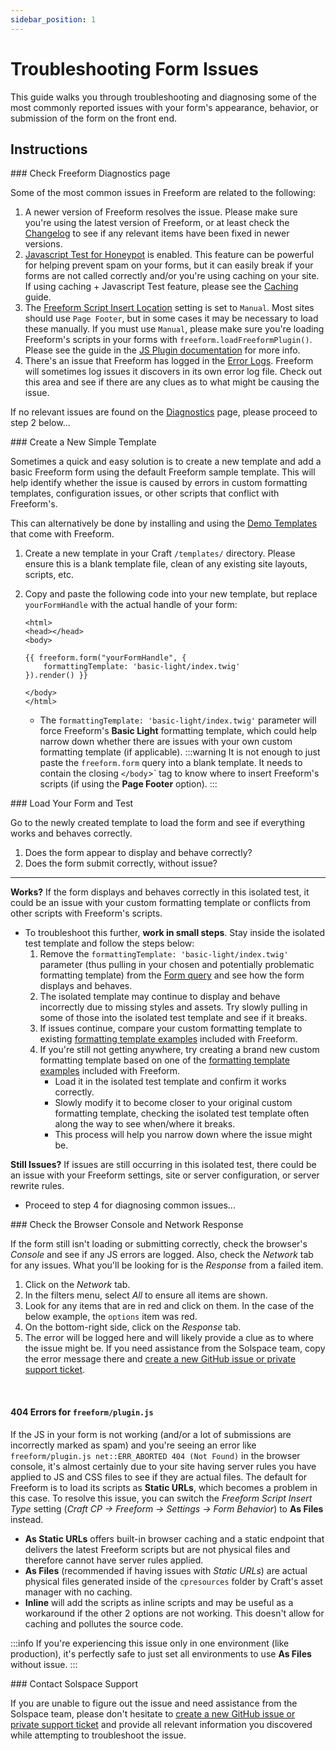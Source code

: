 ```yaml
---
sidebar_position: 1
---
```




# Troubleshooting Form Issues

This guide walks you through troubleshooting and diagnosing some of the most commonly reported issues with your form's appearance, behavior, or submission of the form on the front end.

## Instructions

<VerticalStepWrapper>
<StepMarkdown>
### Check Freeform Diagnostics page

Some of the most common issues in Freeform are related to the following:

1. A newer version of Freeform resolves the issue. Please make sure you're using the latest version of Freeform, or at least check the [Changelog](../../../setup/changelog) to see if any relevant items have been fixed in newer versions.
2. [Javascript Test for Honeypot](../../../forms/spam-protection#freeform-javascript-test) is enabled. This feature can be powerful for helping prevent spam on your forms, but it can easily break if your forms are not called correctly and/or you're using caching on your site. If using caching + Javascript Test feature, please see the [Caching](../../../templates/caching/) guide.
3. The [Freeform Script Insert Location](../../../configuration/settings#freeform-javascript-insertion-location) setting is set to `Manual`. Most sites should use `Page Footer`, but in some cases it may be necessary to load these manually. If you must use `Manual`, please make sure you're loading Freeform's scripts in your forms with `freeform.loadFreeformPlugin()`. Please see the guide in the [JS Plugin documentation](../../../developer/js-plugin#loading-freeform-js-manually) for more info.
4. There's an issue that Freeform has logged in the [Error Logs](../../../configuration/settings#error-log). Freeform will sometimes log issues it discovers in its own error log file. Check out this area and see if there are any clues as to what might be causing the issue.

If no relevant issues are found on the [Diagnostics](../../../configuration/diagnostics/) page, please proceed to step 2 below...

<Photo img={DiagnosticsPhoto} alt="Diagbostics" />

</StepMarkdown>
<StepMarkdown>
### Create a New Simple Template

Sometimes a quick and easy solution is to create a new template and add a basic Freeform form using the default Freeform sample template. This will help identify whether the issue is caused by errors in custom formatting templates, configuration issues, or other scripts that conflict with Freeform's.

This can alternatively be done by installing and using the [Demo Templates](../../../configuration/demo-templates/) that come with Freeform.

1. Create a new template in your Craft `/templates/` directory. Please ensure this is a blank template file, clean of any existing site layouts, scripts, etc.
2. Copy and paste the following code into your new template, but replace `yourFormHandle` with the actual handle of your form:

   ```twig showLineNumbers
   <html>
   <head></head>
   <body>

   {{ freeform.form("yourFormHandle", {
       formattingTemplate: 'basic-light/index.twig'
   }).render() }}

   </body>
   </html>
   ```

   - The `formattingTemplate: 'basic-light/index.twig'` parameter will force Freeform's **Basic Light** formatting template, which could help narrow down whether there are issues with your own custom formatting template (if applicable).
     :::warning
     It is not enough to just paste the `freeform.form` query into a blank template. It needs to contain the closing `</body`>` tag to know where to insert Freeform's scripts (if using the **Page Footer** option).
     :::

</StepMarkdown>
<StepMarkdown>
### Load Your Form and Test

Go to the newly created template to load the form and see if everything works and behaves correctly.

1. Does the form appear to display and behave correctly?
2. Does the form submit correctly, without issue?

---

**<span class="green">Works?</span>** If the form displays and behaves correctly in this isolated test, it could be an issue with your custom formatting template or conflicts from other scripts with Freeform's scripts.

- To troubleshoot this further, **work in small steps**. Stay inside the isolated test template and follow the steps below:
  1. Remove the `formattingTemplate: 'basic-light/index.twig'` parameter (thus pulling in your chosen and potentially problematic formatting template) from the [Form query](../../../templates/queries/form/) and see how the form displays and behaves.
  2. The isolated template may continue to display and behave incorrectly due to missing styles and assets. Try slowly pulling in some of those into the isolated test template and see if it breaks.
  3. If issues continue, compare your custom formatting template to existing [formatting template examples](../../../templates/formatting/) included with Freeform.
  4. If you're still not getting anywhere, try creating a brand new custom formatting template based on one of the [formatting template examples](../../../templates/formatting/) included with Freeform.
     - Load it in the isolated test template and confirm it works correctly.
     - Slowly modify it to become closer to your original custom formatting template, checking the isolated test template often along the way to see when/where it breaks.
     - This process will help you narrow down where the issue might be.

**<span class="red">Still Issues?</span>** If issues are still occurring in this isolated test, there could be an issue with your Freeform settings, site or server configuration, or server rewrite rules.

- Proceed to step 4 for diagnosing common issues...

</StepMarkdown>
<StepMarkdown>
### Check the Browser Console and Network Response

If the form still isn't loading or submitting correctly, check the browser's _Console_ and see if any JS errors are logged. Also, check the _Network_ tab for any issues. What you'll be looking for is the _Response_ from a failed item.

1. Click on the _Network_ tab.
2. In the filters menu, select _All_ to ensure all items are shown.
3. Look for any items that are in <span class="red">red</span> and click on them. In the case of the below example, the `options` item was red.
4. On the bottom-right side, click on the _Response_ tab.
5. The error will be logged here and will likely provide a clue as to where the issue might be. If you need assistance from the Solspace team, copy the error message there and [create a new GitHub issue or private support ticket](/support/).

<Photo img={TroubleshootingNetworkPhoto} alt="Troubleshooting Network" />

<br />

#### 404 Errors for `freeform/plugin.js`

If the JS in your form is not working (and/or a lot of submissions are incorrectly marked as spam) and you're seeing an error like `freeform/plugin.js net::ERR_ABORTED 404 (Not Found)` in the browser console, it's almost certainly due to your site having server rules you have applied to JS and CSS files to see if they are actual files. The default for Freeform is to load its scripts as **Static URLs**, which becomes a problem in this case. To resolve this issue, you can switch the _Freeform Script Insert Type_ setting (_Craft CP → Freeform → Settings → Form Behavior_) to **As Files** instead.

- **As Static URLs** offers built-in browser caching and a static endpoint that delivers the latest Freeform scripts but are not physical files and therefore cannot have server rules applied.
- **As Files** (recommended if having issues with _Static URLs_) are actual physical files generated inside of the `cpresources` folder by Craft's asset manager with no caching.
- **Inline** will add the scripts as inline scripts and may be useful as a workaround if the other 2 options are not working. This doesn't allow for caching and pollutes the source code.

:::info
If you're experiencing this issue only in one environment (like production), it's perfectly safe to just set all environments to use **As Files** without issue.
:::

<Photo img={CommonIssuesPhoto} alt="Common Issues" />

</StepMarkdown>
<StepMarkdown>
### Contact Solspace Support

If you are unable to figure out the issue and need assistance from the Solspace team, please don't hesitate to [create a new GitHub issue or private support ticket](/support/) and provide all relevant information you discovered while attempting to troubleshoot the issue.

<PrimaryButtonWithLink label="See Support Options" to="/support" />

</StepMarkdown>

</VerticalStepWrapper>
